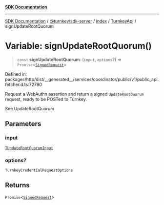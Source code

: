 [**SDK Documentation**](../../../../../../README.mdx)

***

[SDK Documentation](../../../../../../packages.mdx) / [@turnkey/sdk-server](../../../../README.mdx) / [index](../../../README.mdx) / [TurnkeyApi](../README.mdx) / signUpdateRootQuorum

# Variable: signUpdateRootQuorum()

> `const` **signUpdateRootQuorum**: (`input`, `options`?) => `Promise`\<[`SignedRequest`](../../../../../http/index/type-aliases/SignedRequest.mdx)\>

Defined in: packages/http/dist/\_\_generated\_\_/services/coordinator/public/v1/public\_api.fetcher.d.ts:72790

Request a WebAuthn assertion and return a signed `UpdateRootQuorum` request, ready to be POSTed to Turnkey.

See UpdateRootQuorum

## Parameters

### input

[`TUpdateRootQuorumInput`](../type-aliases/TUpdateRootQuorumInput.mdx)

### options?

`TurnkeyCredentialRequestOptions`

## Returns

`Promise`\<[`SignedRequest`](../../../../../http/index/type-aliases/SignedRequest.mdx)\>
